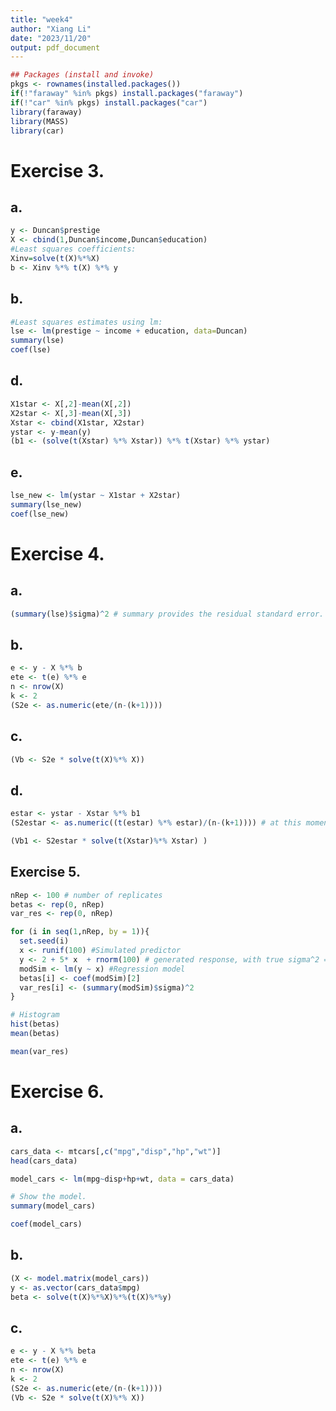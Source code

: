 ```yaml
---
title: "week4"
author: "Xiang Li"
date: "2023/11/20"
output: pdf_document
---
```

```r
## Packages (install and invoke)
pkgs <- rownames(installed.packages())
if(!"faraway" %in% pkgs) install.packages("faraway")
if(!"car" %in% pkgs) install.packages("car")
library(faraway)
library(MASS)
library(car)
```
# Exercise 3.
## a.
```r
y <- Duncan$prestige
X <- cbind(1,Duncan$income,Duncan$education)
#Least squares coefficients:
Xinv=solve(t(X)%*%X)
b <- Xinv %*% t(X) %*% y
```
## b.
```r
#Least squares estimates using lm:
lse <- lm(prestige ~ income + education, data=Duncan)
summary(lse)
coef(lse)
```
## d.
```r
X1star <- X[,2]-mean(X[,2])
X2star <- X[,3]-mean(X[,3])
Xstar <- cbind(X1star, X2star)
ystar <- y-mean(y)
(b1 <- (solve(t(Xstar) %*% Xstar)) %*% t(Xstar) %*% ystar)
```
## e.
```r
lse_new <- lm(ystar ~ X1star + X2star)
summary(lse_new)
coef(lse_new)
```
# Exercise 4.
## a.
```r
(summary(lse)$sigma)^2 # summary provides the residual standard error.
```
## b.
```r
e <- y - X %*% b
ete <- t(e) %*% e
n <- nrow(X)
k <- 2
(S2e <- as.numeric(ete/(n-(k+1))))
```
## c.
```r
(Vb <- S2e * solve(t(X)%*% X))
```
## d.
```r
estar <- ystar - Xstar %*% b1
(S2estar <- as.numeric((t(estar) %*% estar)/(n-(k+1)))) # at this moment this is a 1x1 matrix

(Vb1 <- S2estar * solve(t(Xstar)%*% Xstar) )
```
## Exercise 5.
```r
nRep <- 100 # number of replicates
betas <- rep(0, nRep)
var_res <- rep(0, nRep)

for (i in seq(1,nRep, by = 1)){
  set.seed(i)
  x <- runif(100) #Simulated predictor
  y <- 2 + 5* x  + rnorm(100) # generated response, with true sigma^2 = 1
  modSim <- lm(y ~ x) #Regression model
  betas[i] <- coef(modSim)[2]
  var_res[i] <- (summary(modSim)$sigma)^2
}

# Histogram
hist(betas)
mean(betas)

mean(var_res)
```
# Exercise 6.
## a.
```r
cars_data <- mtcars[,c("mpg","disp","hp","wt")]
head(cars_data)

model_cars <- lm(mpg~disp+hp+wt, data = cars_data)

# Show the model.
summary(model_cars)

coef(model_cars)
```
## b.
```r
(X <- model.matrix(model_cars))
y <- as.vector(cars_data$mpg)
beta <- solve(t(X)%*%X)%*%(t(X)%*%y)
```
## c.
```r
e <- y - X %*% beta
ete <- t(e) %*% e
n <- nrow(X)
k <- 2
(S2e <- as.numeric(ete/(n-(k+1))))
(Vb <- S2e * solve(t(X)%*% X))
```
